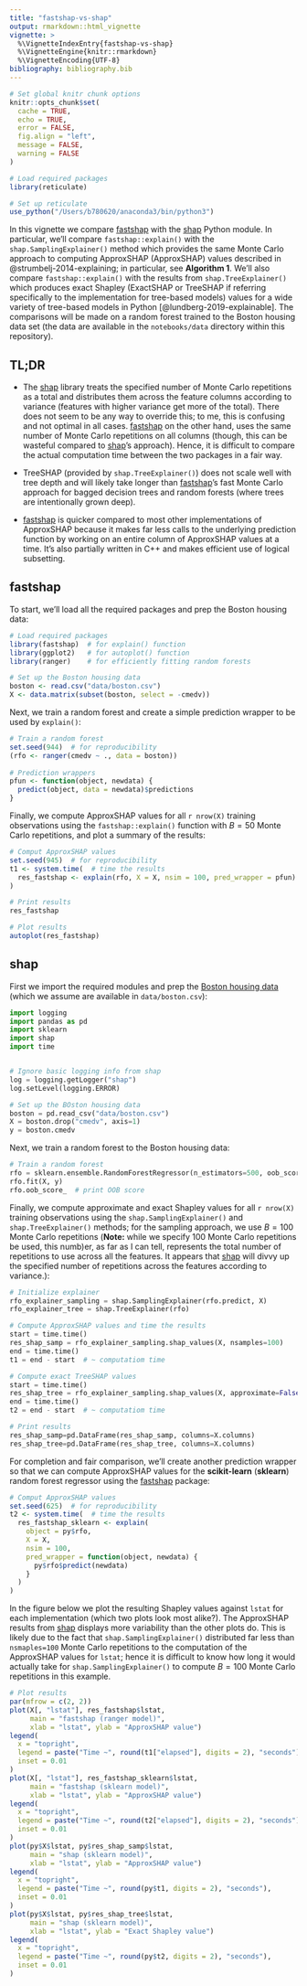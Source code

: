 ```yaml
---
title: "fastshap-vs-shap"
output: rmarkdown::html_vignette
vignette: >
  %\VignetteIndexEntry{fastshap-vs-shap}
  %\VignetteEngine{knitr::rmarkdown}
  %\VignetteEncoding{UTF-8}
bibliography: bibliography.bib
---
```


```r
# Set global knitr chunk options
knitr::opts_chunk$set(
  cache = TRUE,
  echo = TRUE,
  error = FALSE,
  fig.align = "left",
  message = FALSE,
  warning = FALSE
)

# Load required packages
library(reticulate)

# Set up reticulate
use_python("/Users/b780620/anaconda3/bin/python3")
```

In this vignette we compare [fastshap](https://github.com/bgreenwell/fastshap) with the [shap](https://github.com/slundberg/shap) Python module. In particular, we'll compare `fastshap::explain()` with the `shap.SamplingExplainer()` method which provides the same Monte Carlo approach to computing ApproxSHAP (ApproxSHAP) values described in @strumbelj-2014-explaining; in particular, see **Algorithm 1**. We'll also compare `fastshap::explain()` with the results from `shap.TreeExplainer()` which produces exact Shapley (ExactSHAP or TreeSHAP if referring specifically to the implementation for tree-based models) values for a wide variety of tree-based models in Python [@lundberg-2019-explainable]. The comparisons will be made on a random forest trained to the Boston housing data set (the data are available in the `notebooks/data` directory within this repository).


## TL;DR

* The [shap](https://github.com/slundberg/shap) library treats the specified number of Monte Carlo repetitions as a total and distributes them across the feature columns according to variance (features with higher variance get more of the total). There does not seem to be any way to override this; to me, this is confusing and not optimal in all cases. [fastshap](https://github.com/bgreenwell/fastshap) on the other hand, uses the same number of Monte Carlo repetitions on all columns (though, this can be wasteful compared to [shap](https://github.com/slundberg/shap)'s approach). Hence, it is difficult to compare the actual computation time between the two packages in a fair way.

* TreeSHAP (provided by `shap.TreeExplainer()`) does not scale well with tree depth and will likely take longer than [fastshap](https://github.com/bgreenwell/fastshap)'s fast Monte Carlo approach for bagged decision trees and random forests (where trees are intentionally grown deep).

* [fastshap](https://github.com/bgreenwell/fastshap) is quicker compared to most other implementations of ApproxSHAP because it makes far less calls to the underlying prediction function by working on an entire column of ApproxSHAP values at a time. It's also partially written in C++ and makes efficient use of logical subsetting.


## fastshap

To start, we'll load all the required packages and prep the Boston housing data: 

```r
# Load required packages
library(fastshap)  # for explain() function
library(ggplot2)   # for autoplot() function
library(ranger)    # for efficiently fitting random forests

# Set up the Boston housing data
boston <- read.csv("data/boston.csv")
X <- data.matrix(subset(boston, select = -cmedv))
```

Next, we train a random forest and create a simple prediction wrapper to be used by `explain()`:

```r
# Train a random forest
set.seed(944)  # for reproducibility
(rfo <- ranger(cmedv ~ ., data = boston))
 
# Prediction wrappers
pfun <- function(object, newdata) {
  predict(object, data = newdata)$predictions
}
```

Finally, we compute ApproxSHAP values for all `r nrow(X)` training observations using the `fastshap::explain()` function with $B = 50$ Monte Carlo repetitions, and plot a summary of the results:

```r
# Comput ApproxSHAP values
set.seed(945)  # for reproducibility
t1 <- system.time(  # time the results
  res_fastshap <- explain(rfo, X = X, nsim = 100, pred_wrapper = pfun)
)

# Print results
res_fastshap

# Plot results
autoplot(res_fastshap)
```


## shap

First we import the required modules and prep the [Boston housing data](https://www.rdocumentation.org/packages/pdp/versions/0.7.0/topics/boston) (which we assume are available in `data/boston.csv`):
 
```python
import logging
import pandas as pd
import sklearn
import shap
import time


# Ignore basic logging info from shap
log = logging.getLogger("shap")
log.setLevel(logging.ERROR)

# Set up the BOston housing data
boston = pd.read_csv("data/boston.csv")
X = boston.drop("cmedv", axis=1)
y = boston.cmedv
```

Next, we train a random forest to the Boston housing data:

```python
# Train a random forest
rfo = sklearn.ensemble.RandomForestRegressor(n_estimators=500, oob_score=True, random_state=822)
rfo.fit(X, y)
rfo.oob_score_  # print OOB score
```

Finally, we compute approximate and exact Shapley values for all `r nrow(X)` training observations using the `shap.SamplingExplainer()` and `shap.TreeExplainer()` methods; for the sampling approach, we use $B = 100$ Monte Carlo repetitions (**Note:** while we specify 100 Monte Carlo repetitions be used, this numb)er, as far as I can tell, represents the total number of repetitions to use across all the features. It appears that [shap](https://github.com/slundberg/shap) will divvy up the specified number of repetitions across the features according to variance.):

```python
# Initialize explainer
rfo_explainer_sampling = shap.SamplingExplainer(rfo.predict, X)
rfo_explainer_tree = shap.TreeExplainer(rfo)

# Compute ApproxSHAP values and time the results
start = time.time()
res_shap_samp = rfo_explainer_sampling.shap_values(X, nsamples=100)
end = time.time()
t1 = end - start  # ~ computatiom time

# Compute exact TreeSHAP values
start = time.time()
res_shap_tree = rfo_explainer_sampling.shap_values(X, approximate=False)
end = time.time()
t2 = end - start  # ~ computatiom time

# Print results
res_shap_samp=pd.DataFrame(res_shap_samp, columns=X.columns)
res_shap_tree=pd.DataFrame(res_shap_tree, columns=X.columns)
```

For completion and fair comparison, we'll create another prediction wrapper so that we can compute ApproxSHAP values for the **scikit-learn** (**sklearn**) random forest regressor using the [fastshap](https://github.com/bgreenwell/fastshap) package:

```r
# Comput ApproxSHAP values
set.seed(625)  # for reproducibility
t2 <- system.time(  # time the results
  res_fastshap_sklearn <- explain(
    object = py$rfo, 
    X = X, 
    nsim = 100, 
    pred_wrapper = function(object, newdata) {
      py$rfo$predict(newdata)
    }
  )
)
```

In the figure below we plot the resulting Shapley values against `lstat` for each implementation (which two plots look most alike?). The ApproxSHAP results from [shap](https://github.com/slundberg/shap) displays more variability than the other plots do. This is likely due to the fact that `shap.SamplingExplainer()` distributed far less than `nsmaples=100` Monte Carlo repetitions to the computation of the ApproxSHAP values for `lstat`; hence it is difficult to know how long it would actually take for `shap.SamplingExplainer()` to compute $B = 100$ Monte Carlo repetitions in this example.

```r
# Plot results
par(mfrow = c(2, 2))
plot(X[, "lstat"], res_fastshap$lstat,
     main = "fastshap (ranger model)", 
     xlab = "lstat", ylab = "ApproxSHAP value")
legend(
  x = "topright",
  legend = paste("Time ~", round(t1["elapsed"], digits = 2), "seconds"),
  inset = 0.01
)
plot(X[, "lstat"], res_fastshap_sklearn$lstat,
     main = "fastshap (sklearn model)", 
     xlab = "lstat", ylab = "ApproxSHAP value")
legend(
  x = "topright",
  legend = paste("Time ~", round(t2["elapsed"], digits = 2), "seconds"),
  inset = 0.01
)
plot(py$X$lstat, py$res_shap_samp$lstat,
     main = "shap (sklearn model)", 
     xlab = "lstat", ylab = "ApproxSHAP value")
legend(
  x = "topright",
  legend = paste("Time ~", round(py$t1, digits = 2), "seconds"),
  inset = 0.01
)
plot(py$X$lstat, py$res_shap_tree$lstat,
     main = "shap (sklearn model)", 
     xlab = "lstat", ylab = "Exact Shapley value")
legend(
  x = "topright",
  legend = paste("Time ~", round(py$t2, digits = 2), "seconds"),
  inset = 0.01
)
```

